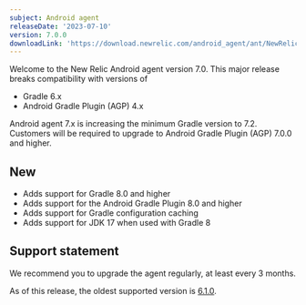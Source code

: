 ```yaml
---
subject: Android agent
releaseDate: '2023-07-10'
version: 7.0.0
downloadLink: 'https://download.newrelic.com/android_agent/ant/NewRelic_Android_Agent_7.0.0.zip'
---
```


<Callout variant="important">
  Welcome to the New Relic Android agent version 7.0. This major release breaks compatibility with versions of

  * Gradle 6.x
  * Android Gradle Plugin (AGP) 4.x

  Android agent 7.x is increasing the minimum Gradle version to 7.2. Customers will be required to upgrade to Android Gradle Plugin (AGP) 7.0.0 and higher.
</Callout>

## New

* Adds support for Gradle 8.0 and higher
* Adds support for the Android Gradle Plugin 8.0 and higher
* Adds support for Gradle configuration caching
* Adds support for JDK 17 when used with Gradle 8

## Support statement

We recommend you to upgrade the agent regularly, at least every 3 months.

As of this release, the oldest supported version is [6.1.0](/docs/release-notes/mobile-release-notes/android-release-notes/android-610).
